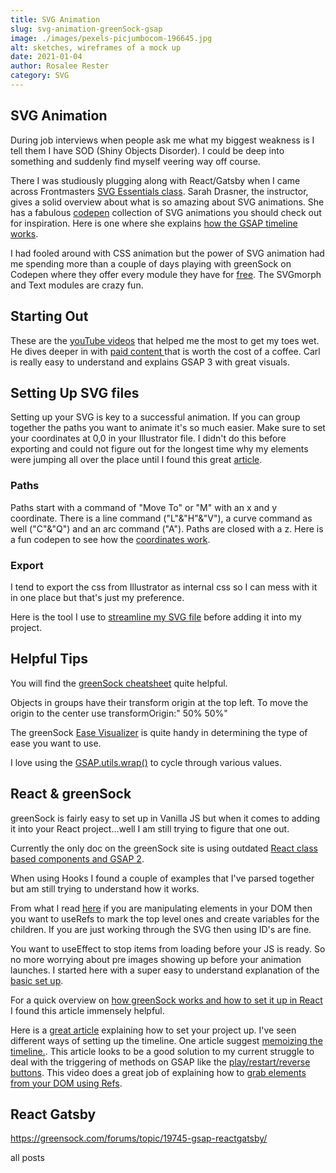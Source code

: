 ```yaml
---
title: SVG Animation
slug: svg-animation-greenSock-gsap
image: ./images/pexels-picjumbocom-196645.jpg
alt: sketches, wireframes of a mock up
date: 2021-01-04
author: Rosalee Rester
category: SVG
---
```



## SVG Animation

During job interviews when people ask me what my biggest weakness is I tell them I have SOD (Shiny Objects Disorder). I could be deep into something and suddenly find myself veering way off course.

There I was studiously plugging along with React/Gatsby when I came across Frontmasters [SVG Essentials class](https://frontendmasters.com/courses/svg-essentials-animation/). Sarah Drasner, the instructor, gives a solid overview about what is so amazing about SVG animations. She has a fabulous [codepen](https://codepen.io/sdras) collection of SVG animations you should check out for inspiration. Here is one where she explains [how the GSAP timeline works](https://codepen.io/sdras/pen/ByEWON).

I had fooled around with CSS animation but the power of SVG animation had me spending more than a couple of days playing with greenSock on Codepen where they offer every module they have for [free](https://codepen.io/greenSock/pen/OPqpRJ). The SVGmorph and Text modules are crazy fun.

## Starting Out

These are the [youTube videos](https://www.youtube.com/watch?v=u4hHfLrb7iQ&list=PLSkIx8U0TMvi4lb_gC9yYaFEoSxPyi5V6) that helped me the most to get my toes wet. He dives deeper in with [paid content ](https://www.creativecodingclub.com/bundles/creative-coding-club) that is worth the cost of a coffee. Carl is really easy to understand and explains GSAP 3 with great visuals.

## Setting Up SVG files

Setting up your SVG is key to a successful animation. If you can group together the paths you want to animate it's so much easier. Make sure to set your coordinates at 0,0 in your Illustrator file. I didn't do this before exporting and could not figure out for the longest time why my elements were jumping all over the place until I found this great [article](https://resourceatlanta.com/knowledgebase/preparing-adobe-illustrator-files-for-svg-interactivity/).

### Paths

Paths start with a command of "Move To" or "M" with an x and y coordinate. There is a line command ("L"&"H"&"V"), a curve command as well ("C"&"Q") and an arc command ("A"). Paths are closed with a z. Here is a fun codepen to see how the [coordinates work](https://codepen.io/anthonydugois/pen/mewdyZ).

### Export

I tend to export the css from Illustrator as internal css so I can mess with it in one place but that's just my preference.

Here is the tool I use to [streamline my SVG file](https://jakearchibald.github.io/svgomg/) before adding it into my project.

## Helpful Tips

You will find the [greenSock cheatsheet](https://greensock.com/cheatsheet/) quite helpful.

Objects in groups have their transform origin at the top left. To move the origin to the center use transformOrigin:" 50% 50%"

The greenSock [Ease Visualizer](https://greensock.com/ease-visualizer/) is quite handy in determining the type of ease you want to use.

I love using the [GSAP.utils.wrap()](https://www.snorkl.tv/use-GSAP-utils-wrap-to-cycle-through-array-values/) to cycle through various values.

## React & greenSock

greenSock is fairly easy to set up in Vanilla JS but when it comes to adding it into your React project...well I am still trying to figure that one out.

Currently the only doc on the greenSock site is using outdated [React class based components and GSAP 2](https://greenSock.com/react).

When using Hooks I found a couple of examples that I've parsed together but am still trying to understand how it works.

From what I read [here](https://blog.logrocket.com/animations-react-hooks-greensock/) if you are manipulating elements in your DOM then you want to useRefs to mark the top level ones and create variables for the children. If you are just working through the SVG then using ID's are fine.

You want to useEffect to stop items from loading before your JS is ready. So no more worrying about pre images showing up before your animation launches.
I started here with a super easy to understand explanation of the [basic set up](https://maggieappleton.com/greensock-react/).

For a quick overview on [how greenSock works and how to set it up in React](https://www.smashingmagazine.com/2020/09/animating-react-components-greensock/) I found this article immensely helpful.

Here is a [great article](https://roblahoda.com/blog/2020-01-27-getting-greensock-animation-GSAP-running-with-react-hooks/) explaining how to set your project up. I've seen different ways of setting up the timeline.
One article suggest [memoizing the timeline.](https://medium.com/javascript-in-plain-english/react-functions-GSAP-timelines-and-hooks-oh-my-ec7620b6bdc6).
This article looks to be a good solution to my current struggle to deal with the triggering of methods on GSAP like the [play/restart/reverse buttons](https://dev.to/billyjacoby/greensock-animations-using-react-hooks-5d1p).
This video does a great job of explaining how to [grab elements from your DOM using Refs](https://www.youtube.com/watch?v=d2kXe3QrHl8&list=PLgcPxVODYXGIT9iX0uHBUYQSyqGvafwHT&index=7).

## React Gatsby

https://greensock.com/forums/topic/19745-gsap-reactgatsby/

<Link to="/posts" className="btn center-btn">
  all posts
</Link>

